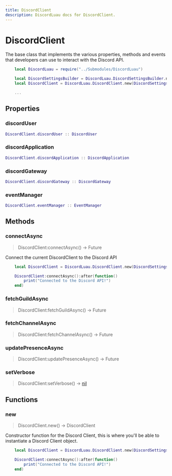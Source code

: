 ```yaml
---
title: DiscordClient
description: DiscordLuau docs for DiscordClient.
---
```

[//]: # (This file was automatically compiled through the Generator luau code under this repository)
[//]: # (if you want to edit the documentation of discord-luau, please write changes)
[//]: # (to the discord-luau repository itself, we extract the comments from discord-luau and translate)
[//]: # (them into markdown files that Nextra can interpret!)

# DiscordClient

The base class that implements the various properties, methods and events that developers can use to interact with the Discord API.

```lua
	local DiscordLuau = require("../Submodules/DiscordLuau")

	local DiscordSettingsBuilder = DiscordLuau.DiscordSettingsBuilder.new("BOT TOKEN")
	local DiscordClient = DiscordLuau.DiscordClient.new(DiscordSettingsBuilder)

	...
```

[//]: # (----- DOCUMENT PROPERTIES ----- )

## Properties

### discordUser

 ```lua
 DiscordClient.discordUser :: DiscordUser
```


					
### discordApplication

 ```lua
 DiscordClient.discordApplication :: DiscordApplication
```


					
### discordGateway

 ```lua
 DiscordClient.discordGateway :: DiscordGateway
```


	
### eventManager

 ```lua
 DiscordClient.eventManager :: EventManager
```


	

[//]: # (----- DOCUMENT METHODS ----- )

## Methods

### connectAsync

> DiscordClient:connectAsync() ->  Future 

Connect the current DiscordClient to the Discord API

```lua
	local DiscordClient = DiscordLuau.DiscordClient.new(DiscordSettingsBuilder)

	DiscordClient:connectAsync():after(function()
		print("Connected to the Discord API!")
	end)
```
### fetchGuildAsync

> DiscordClient:fetchGuildAsync() ->  Future 


### fetchChannelAsync

> DiscordClient:fetchChannelAsync() ->  Future 


### updatePresenceAsync

> DiscordClient:updatePresenceAsync() ->  Future 


### setVerbose

> DiscordClient:setVerbose() -> [nil](https://www.lua.org/pil/2.1.html)



[//]: # (----- DOCUMENT FUNCTIONS ----- )

## Functions

### new

> DiscordClient.new() ->  DiscordClient 

Constructor function for the Discord Client, this is where you'll be able to instantiate a Discord Client object.

```lua
	local DiscordClient = DiscordLuau.DiscordClient.new(DiscordSettingsBuilder)

	DiscordClient:connectAsync():after(function()
		print("Connected to the Discord API!")
	end)
```

